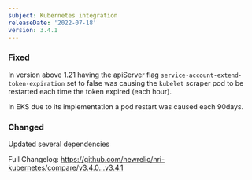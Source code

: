 ```yaml
---
subject: Kubernetes integration
releaseDate: '2022-07-18'
version: 3.4.1
---
```


### Fixed
In version above 1.21 having the apiServer flag `service-account-extend-token-expiration` set to false was causing the `kubelet` scraper pod to be restarted each time the token expired (each hour). 

In EKS due to its implementation a pod restart was caused each 90days.

### Changed
Updated several dependencies

Full Changelog: https://github.com/newrelic/nri-kubernetes/compare/v3.4.0...v3.4.1
